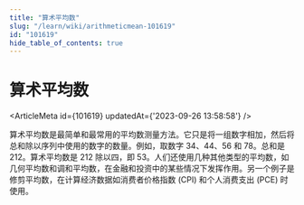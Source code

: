 ```yaml
---
title: "算术平均数"
slug: "/learn/wiki/arithmeticmean-101619"
id: "101619"
hide_table_of_contents: true
---
```



# 算术平均数

<ArticleMeta id={101619} updatedAt={'2023-09-26 13:58:58'} />
<div className='border-solid border-b border-t-0 my-4 border-[var(--ifm-color-gray-300)]' />

算术平均数是最简单和最常用的平均数测量方法。它只是将一组数字相加，然后将总和除以序列中使用的数字的数量。例如，取数字 34、44、56 和 78。总和是 212。算术平均数是 212 除以四，即 53。人们还使用几种其他类型的平均数，如几何平均数和调和平均数，在金融和投资中的某些情况下发挥作用。另一个例子是修剪平均数，在计算经济数据如消费者价格指数 (CPI) 和个人消费支出 (PCE) 时使用。
